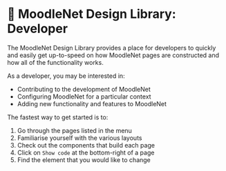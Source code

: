 
<Meta title="Getting started|Developer" />

# 🤖 MoodleNet Design Library: Developer
The MoodleNet Design Library provides a place for developers to quickly and easily get up-to-speed on how MoodleNet pages are constructed and how all of the functionality works.

As a developer, you may be interested in: 

- Contributing to the development of MoodleNet
- Configuring MoodleNet for a particular context
- Adding new functionality and features to MoodleNet

The fastest way to get started is to:

1. Go through the pages listed in the menu
1. Familiarise yourself with the various layouts
1. Check out the components that build each page
1. Click on <code>Show code</code> at the bottom-right of a page
1. Find the element that you would like to change
